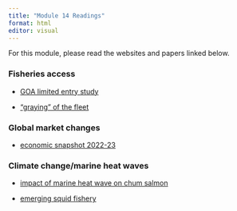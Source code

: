 ```yaml
---
title: "Module 14 Readings"
format: html
editor: visual
---
```


For this module, please read the websites and papers linked below.

### Fisheries access

-   [GOA limited entry study](https://www.nature.org/en-us/newsroom/alaska-fisheries-limitation-study-release/)

-   ["graying" of the fleet](https://sitkaseafoodmarket.com/blogs/stories/alaska-stories/the-graying-of-the-fleet-alaska-s-aging-fishermen)

### Global market changes

-   [economic snapshot 2022-23](https://www.fisheries.noaa.gov/feature-story/economic-snapshot-shows-alaska-seafood-industry-suffered-18-billion-loss-2022-2023)

### Climate change/marine heat waves

-   [impact of marine heat wave on chum salmon](https://www.fisheries.noaa.gov/feature-story/new-evidence-marine-heatwave-impacts-western-alaska-chum-salmon)

-   [emerging squid fishery](https://www.seafoodsource.com/news/supply-trade/alaska-board-rejects-proposal-for-new-magister-armhook-squid-fishery)

